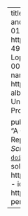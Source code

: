 ---
title: "A Constitution I Am Used To? Constitutional Endurance and Replacement in Democratic Latin America"
date: 2025-01-01
author:
  - name: Lucas Couto
    url: https://lucascoutoz.netlify.app/
    orcid: 0000-0003-3278-499X
    affiliation: University of Brasília
  - name: Amanda Vitória Lopes
    url: http://lattes.cnpq.br/5139407303038024
    orcid: 0000-0002-9906-0622
    affiliation: University of Brasília
  - name: Adrián Albala
    url: http://www.pesquisar.unb.br/professor/adrian-nicolas-albala-young
    orcid: 0000-0002-0444-2952
    affiliation: University of Brasília
categories:
  - Constitution-Making Process
  - Latin America
  - QCA
  - Written Constitutions
  
pub-info:
  reference: >-
   <strong>L. Couto</strong>, <a href="http://lattes.cnpq.br/5139407303038024"> A. V. Lopes</a>, and <a href="http://www.pesquisar.unb.br/professor/adrian-nicolas-albala-young/"> A. Albala</a>. "A Constitution I Am Used To? Constitutional Endurance and Replacement in Democratic Latin America." <em>Brazilian Political Science Review</em> 19.1, 2025, pp. 1-29. DOI: <a href="https://doi.org/10.1590/1981-3821202500010001"><code>doi.org/10.1590/1981-3821202500010001</code></a>.
  links:
    - icon: fa-solid fa-file-pdf
      name: Published Version
      url: https://www.scielo.br/j/bpsr/a/hcPbyGFy5sPCHxRqcKbRp4c/
    - icon: fa-solid fa-file-pdf
      name: Replication Materials
      url: https://dataverse.harvard.edu/dataset.xhtml?persistentId=doi:10.7910/DVN/DOR817
  
---